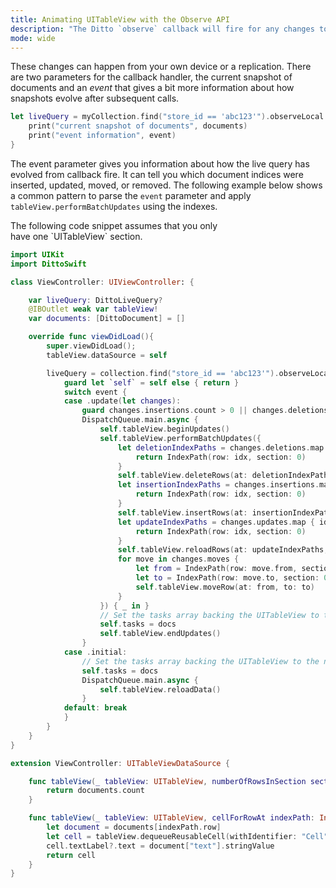 ```yaml
---
title: Animating UITableView with the Observe API
description: "The Ditto `observe` callback will fire for any changes to the underlying query."
mode: wide
---
```


These changes can happen from your own device or a replication. There are two parameters for the callback handler, the current snapshot of documents and an *event* that gives a bit more information about how snapshots evolve after subsequent calls.

```swift Swift
let liveQuery = myCollection.find("store_id == 'abc123'").observeLocal { [weak self] documents, event in
    print("current snapshot of documents", documents)
    print("event information", event)
}
```

The event parameter gives you information about how the live query has evolved from callback fire. It can tell you which document indices were inserted, updated, moved, or removed. The following example below shows a common pattern to parse the `event` parameter and apply `tableView.performBatchUpdates` using the indexes.


<Info>
    The following code snippet assumes that you only have one `UITableView` section.
</Info>

```swift Swift
import UIKit
import DittoSwift

class ViewController: UIViewController: {

    var liveQuery: DittoLiveQuery?
    @IBOutlet weak var tableView!
    var documents: [DittoDocument] = []

    override func viewDidLoad(){
        super.viewDidLoad();
        tableView.dataSource = self

        liveQuery = collection.find("store_id == 'abc123'").observeLocal { [weak self] docs, event in
            guard let `self` = self else { return }
            switch event {
            case .update(let changes):
                guard changes.insertions.count > 0 || changes.deletions.count > 0 || changes.updates.count > 0  || changes.moves.count > 0 else { return }
                DispatchQueue.main.async {
                    self.tableView.beginUpdates()
                    self.tableView.performBatchUpdates({
                        let deletionIndexPaths = changes.deletions.map { idx -> IndexPath in
                            return IndexPath(row: idx, section: 0)
                        }
                        self.tableView.deleteRows(at: deletionIndexPaths, with: .automatic)
                        let insertionIndexPaths = changes.insertions.map { idx -> IndexPath in
                            return IndexPath(row: idx, section: 0)
                        }
                        self.tableView.insertRows(at: insertionIndexPaths, with: .automatic)
                        let updateIndexPaths = changes.updates.map { idx -> IndexPath in
                            return IndexPath(row: idx, section: 0)
                        }
                        self.tableView.reloadRows(at: updateIndexPaths, with: .automatic)
                        for move in changes.moves {
                            let from = IndexPath(row: move.from, section: 0)
                            let to = IndexPath(row: move.to, section: 0)
                            self.tableView.moveRow(at: from, to: to)
                        }
                    }) { _ in }
                    // Set the tasks array backing the UITableView to the new documents
                    self.tasks = docs
                    self.tableView.endUpdates()
                }
            case .initial:
                // Set the tasks array backing the UITableView to the new documents
                self.tasks = docs
                DispatchQueue.main.async {
                    self.tableView.reloadData()
                }
            default: break
            }
        }
    }
}

extension ViewController: UITableViewDataSource {

    func tableView(_ tableView: UITableView, numberOfRowsInSection section: Int) -> Int {
        return documents.count
    }

    func tableView(_ tableView: UITableView, cellForRowAt indexPath: IndexPath) -> UITableViewCell {
        let document = documents[indexPath.row]
        let cell = tableView.dequeueReusableCell(withIdentifier: "Cell") ?? UITableViewCell(style: .default, reuseIdentifier: "Cell")
        cell.textLabel?.text = document["text"].stringValue
        return cell
    }
}
```

